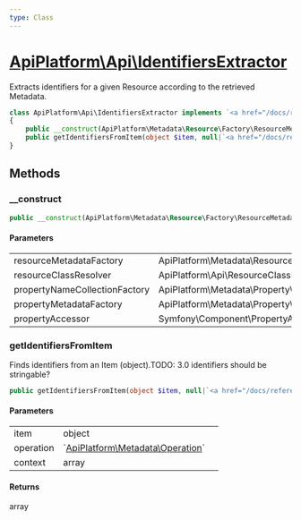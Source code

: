 ```yaml
---
type: Class
---
```


# [ApiPlatform\Api\IdentifiersExtractor](/docs/reference/Api/IdentifiersExtractor)


Extracts identifiers for a given Resource according to the retrieved Metadata.



```php
class ApiPlatform\Api\IdentifiersExtractor implements `<a href="/docs/reference/Api/IdentifiersExtractorInterface">ApiPlatform\Api\IdentifiersExtractorInterface</a>`
{
    public __construct(ApiPlatform\Metadata\Resource\Factory\ResourceMetadataCollectionFactoryInterface $resourceMetadataFactory, ApiPlatform\Api\ResourceClassResolverInterface $resourceClassResolver, ApiPlatform\Metadata\Property\Factory\PropertyNameCollectionFactoryInterface $propertyNameCollectionFactory, ApiPlatform\Metadata\Property\Factory\PropertyMetadataFactoryInterface $propertyMetadataFactory, null|Symfony\Component\PropertyAccess\PropertyAccessorInterface $propertyAccessor)
    public getIdentifiersFromItem(object $item, null|`<a href="/docs/reference/Metadata/Operation">ApiPlatform\Metadata\Operation</a>` $operation, array $context): array
}
```
## Methods

### __construct



```php
public __construct(ApiPlatform\Metadata\Resource\Factory\ResourceMetadataCollectionFactoryInterface $resourceMetadataFactory, ApiPlatform\Api\ResourceClassResolverInterface $resourceClassResolver, ApiPlatform\Metadata\Property\Factory\PropertyNameCollectionFactoryInterface $propertyNameCollectionFactory, ApiPlatform\Metadata\Property\Factory\PropertyMetadataFactoryInterface $propertyMetadataFactory, null|Symfony\Component\PropertyAccess\PropertyAccessorInterface $propertyAccessor)
```

#### Parameters

<table><tbody>
<tr><td>resourceMetadataFactory</td><td>ApiPlatform\Metadata\Resource\Factory\ResourceMetadataCollectionFactoryInterface</td><td></td></tr><tr><td>resourceClassResolver</td><td>ApiPlatform\Api\ResourceClassResolverInterface</td><td></td></tr><tr><td>propertyNameCollectionFactory</td><td>ApiPlatform\Metadata\Property\Factory\PropertyNameCollectionFactoryInterface</td><td></td></tr><tr><td>propertyMetadataFactory</td><td>ApiPlatform\Metadata\Property\Factory\PropertyMetadataFactoryInterface</td><td></td></tr><tr><td>propertyAccessor</td><td>Symfony\Component\PropertyAccess\PropertyAccessorInterface</td><td></td></tr>
</tbody>
</table>

### getIdentifiersFromItem

Finds identifiers from an Item (object).TODO: 3.0 identifiers should be stringable?

```php
public getIdentifiersFromItem(object $item, null|`<a href="/docs/reference/Metadata/Operation">ApiPlatform\Metadata\Operation</a>` $operation, array $context): array
```

#### Parameters

<table><tbody>
<tr><td>item</td><td>object</td><td></td></tr><tr><td>operation</td><td>`<a href="/docs/reference/Metadata/Operation">ApiPlatform\Metadata\Operation</a>`</td><td></td></tr><tr><td>context</td><td>array</td><td></td></tr>
</tbody>
</table>

#### Returns

array
